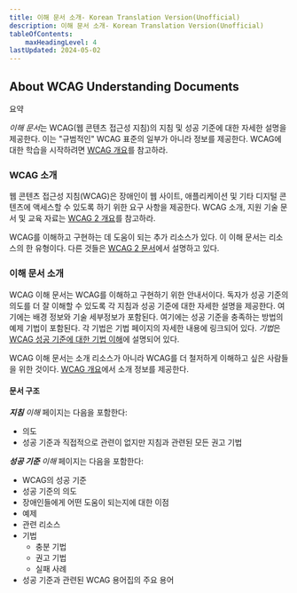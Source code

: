 ```yaml
---
title: 이해 문서 소개- Korean Translation Version(Unofficial)
description: 이해 문서 소개- Korean Translation Version(Unofficial)
tableOfContents:
    maxHeadingLevel: 4
lastUpdated: 2024-05-02
---
```



## About WCAG Understanding Documents

요약

*이해 문서*는 WCAG(웹 콘텐츠 접근성 지침)의 지침 및 성공 기준에 대한 자세한 설명을 제공한다. 이는 "규범적인" WCAG 표준의 일부가 아니라 정보를 제공한다. WCAG에 대한 학습을 시작하려면 [WCAG 개요](https://www.w3.org/WAI/intro/wcag)를 참고하라.

### WCAG 소개

웹 콘텐츠 접근성 지침(WCAG)은 장애인이 웹 사이트, 애플리케이션 및 기타 디지털 콘텐츠에 액세스할 수 있도록 하기 위한 요구 사항을 제공한다. WCAG 소개, 지원 기술 문서 및 교육 자료는 [WCAG 2 개요](https://www.w3.org/WAI/standards-guidelines/wcag/)를 참고하라.

WCAG를 이해하고 구현하는 데 도움이 되는 추가 리소스가 있다. 이 이해 문서는 리소스의 한 유형이다. 다른 것들은 [WCAG 2 문서](https://www.w3.org/WAI/standards-guidelines/wcag/docs/)에서 설명하고 있다.

### 이해 문서 소개

WCAG 이해 문서는 WCAG를 이해하고 구현하기 위한 안내서이다. 독자가 성공 기준의 의도를 더 잘 이해할 수 있도록 각 지침과 성공 기준에 대한 자세한 설명을 제공한다. 여기에는 배경 정보와 기술 세부정보가 포함된다. 여기에는 성공 기준을 충족하는 방법의 예제 기법이 포함된다. 각 기법은 기법 페이지의 자세한 내용에 링크되어 있다. *기법*은 [WCAG 성공 기준에 대한 기법 이해](../understanding-techniques)에 설명되어 있다.

WCAG 이해 문서는 소개 리소스가 아니라 WCAG를 더 철저하게 이해하고 싶은 사람들을 위한 것이다. [WCAG 개요](https://www.w3.org/WAI/intro/wcag)에서 소개 정보를 제공한다.

#### 문서 구조

***지침** 이해* 페이지는 다음을 포함한다:

*   의도
*   성공 기준과 직접적으로 관련이 없지만 지침과 관련된 모든 권고 기법

***성공 기준** 이해* 페이지는 다음을 포함한다:

*   WCAG의 성공 기준
*   성공 기준의 의도
*   장애인들에게 어떤 도움이 되는지에 대한 이점
*   예제
*   관련 리소스
*   기법
    *   충분 기법
    *   권고 기법
    *   실패 사례
*   성공 기준과 관련된 WCAG 용어집의 주요 용어